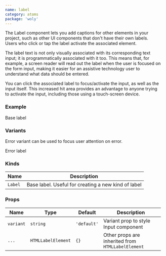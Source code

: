 ```yaml
---
name: label
category: atoms
package: 'woly'
---
```



The Label component lets you add captions for other elements in your project, such as other UI components that don't have their own labels.
Users who click or tap the label activate the associated element. 

The label text is not only visually associated with its corresponding text input; 
it is programmatically associated with it too. 
This means that, for example, a screen reader will read out the label when the user is focused on the form input, 
making it easier for an assistive technology user to understand what data should be entered.

You can click the associated label to focus/activate the input, as well as the input itself. 
This increased hit area provides an advantage to anyone trying to activate the input, including those using a touch-screen device.


### Example

<Playground>
  <Label variant="base">Base label</Label>
</Playground>

<!-- <LabelExample /> -->

### Variants

Error variant can be used to focus user attention on error.

<Playground>
  <Label variant="error">Error label</Label>
</Playground>

### Kinds

| Name    | Description                                         |
| ------- | --------------------------------------------------- |
| `Label` | Base label. Useful for creating a new kind of label |

### Props

| Name          | Type               | Default     | Description                                                                   |
| ------------- | ------------------ | ----------- | ----------------------------------------------------------------------------- |
|`variant`     | `string`           | `'default'` | Variant prop to style Input component                                          |
| `...`         | `HTMLLabelElement` | `{}`        | Other props are inherited from `HTMLLabelElement`                             |
